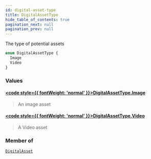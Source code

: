 ```yaml
---
id: digital-asset-type
title: DigitalAssetType
hide_table_of_contents: true
pagination_next: null
pagination_prev: null
---
```








The type of potential assets

```graphql
enum DigitalAssetType {
  Image
  Video
}
```


### Values

#### [<code style={{ fontWeight: 'normal' }}>DigitalAssetType.<b>Image</b></code>](#) 
> An image asset
> 

#### [<code style={{ fontWeight: 'normal' }}>DigitalAssetType.<b>Video</b></code>](#) 
> A Video asset
> 



### Member of

[`DigitalAsset`](/objects/digital-asset)  <Badge class="secondary" text="object"/>



